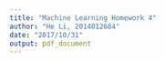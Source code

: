 ```yaml
---
title: "Machine Learning Homework 4"
author: "He Li, 2014012684"
date: "2017/10/31"
output: pdf_document
---
```


\newtheorem*{pb}{Problem}

\begin{pb}
Given a matrix $A = (a_{ij})_{n \times m}$, show that $\min_{i \leq n}\max_{j \leq m} a_{ij} \geq \max_{i \leq m} \min_{j \leq n} a_{ji}$.
\end{pb}

\begin{proof}
Denote $\min_{i \leq n}\max_{j \leq m} a_{ij} = a_{pq}$, $\max_{i \leq m} \min_{j \leq n} a_{ji} = a_{rt}$. Then
$$
a_{pq} \geq a_{rq} \geq a_{rt}
$$
Therefore, 
$$
\min_{i \leq n}\max_{j \leq m} a_{ij} \geq \max_{i \leq m} \min_{j \leq n} a_{ji}
$$
\end{proof}

\begin{pb}
Show that KKT conditions are necessary and if $f, g_i$ are convex and each $h_i$ is linear then it’s also sufficie for $(X^*, \lambda^*, \mu^*)$ to be the optima of primal and dual programmings.
\end{pb}

\begin{proof}
First we show that KKT conditions are necessary. Denote $(x^*, \lambda^*,\mu^*)$ the solution of primal and dual problems. Obviously, it satisfies (1), (2) and (3) of KKT conditions. For (4), consider the primal problem, if $g_i(x^*) < 0$, then $\lambda_i(x^*)$ should equal to 0 in order to max the primal function. Therefore, $\lambda_i g_i(x^*) = 0$.

Then we show that with the additional condition that $f(x), g_i(x)$ are convex and $h_i(x)$ is linear, KKT condition is sufficient. 

First, a $x_0$ satisties the above conditions also satisfies the constraints in primal and dual problems. Denote $x1$ the solution of primal problem and $x_2$ the solution of dual problem, deonte $L(x,\mu,\lambda) = f(x) + \sum\limits_i \mu_i h_i(x) + \sum\limits_i \lambda_i g_i(x)$. 

With the additional condition, $L(x,\mu,\lambda)$ is a convex function w.r.t $x$, then $x_0 = \arg\min\limits_x L(x,\mu,\lambda)$. Therefore, 
\begin{align}
\label{eqn1}
L(x_0,\mu,\lambda) \leq L(x_2,\mu,\lambda) \leq L(x_1,\mu,\lambda)
\end{align}
Note that $x_0$ satisfies primal constraints and $x_2$ is the argmin of primal problem. Therefore, 
\begin{align}
\label{eqn2}
L(x_1,\mu,\lambda) \leq L(x_0,\mu,\lambda)
\end{align}
With (\ref{eqn1}) and (\ref{eqn2}) we have our conclusion that
$$
L(x_0,\mu,\lambda) = L(x_2,\mu,\lambda) = L(x_1,\mu,\lambda)
$$
\end{proof}






